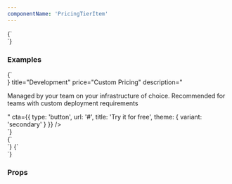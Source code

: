 ```yaml
---
componentName: 'PricingTierItem'
---
```


<LiveComponent>
{`
  <div style={{ width: 400 }}>
    <PricingTierItem
      title="Plus"
      label="Starting at"
      price="$1.578"
      consumption="per hour"
      description="<p>Designed for high availability replication of secrets and policies across multiple data centers. Requires 2 clusters for replication.</p>"
      cta={{
        type: 'textLink',
        url: '#',
        title: 'Try it for free'
      }}
      supplementaryInfo="<p>*Price scales with <a>active clients</a></p>"
    />
    </div>
  `}
</LiveComponent>

### Examples
<LiveComponent>
{`
  <div style={{ width: 400 }}>
    <PricingTierItem
      icon={
        <svg width="32" height="32" viewBox="0 0 32 32" fill="none" xmlns="http://www.w3.org/2000/svg">
          <path fill-rule="evenodd" clip-rule="evenodd" d="M7.78078 4.74337C9.86762 3.96647 12.1289 3.79431 14.3082 4.24676C16.4912 4.69997 18.5034 5.76149 20.1165 7.30955C21.5412 8.67687 22.6041 10.3753 23.216 12.25H24.1837C26.2595 12.25 28.2485 13.0818 29.7137 14.5596C31.1786 16.0371 32 18.0392 32 20.125C32 22.2108 31.1786 24.2129 29.7137 25.6904C28.2485 27.1682 26.2595 28 24.1837 28H11.9143C11.9112 28 11.9081 28 11.905 28C9.67945 27.9997 7.49897 27.3709 5.61069 26.1853C3.71966 24.9979 2.19793 23.3002 1.21732 21.2859C0.236749 19.2716 -0.163767 17.0209 0.0607492 14.7893C0.285268 12.5577 1.12595 10.4336 2.48826 8.65831C3.85063 6.88299 5.68027 5.5276 7.77002 4.74732C7.7736 4.74598 7.77719 4.74466 7.78078 4.74337ZM8.45986 6.62462C6.72714 7.27368 5.20789 8.39951 4.07492 9.8759C2.93976 11.3551 2.23812 13.1267 2.0507 14.9895C1.86329 16.8524 2.19775 18.7305 3.01556 20.4104C3.83333 22.0903 5.10126 23.5038 6.67419 24.4914C8.24704 25.479 10.0622 26.0013 11.9135 26C11.917 26 11.9205 26 11.924 26H24.1837C25.7235 26 27.202 25.3831 28.2934 24.2823C29.3851 23.1812 30 21.6859 30 20.125C30 18.5641 29.3851 17.0688 28.2934 15.9677C27.202 14.8669 25.7235 14.25 24.1837 14.25H22.466C22.0092 14.25 21.6105 13.9405 21.4972 13.498C21.0332 11.6854 20.0746 10.0414 18.7316 8.75254C17.3887 7.46372 15.7152 6.5815 13.9017 6.205C12.0882 5.82851 10.2064 5.97255 8.46966 6.62102C8.4664 6.62223 8.46313 6.62343 8.45986 6.62462Z" fill="#727274"/>
        </svg>
      }
      title="Development"
      price="Custom Pricing"
      description="<p>Managed by your team on your infrastructure of choice. Recommended for teams with custom deployment requirements</p>"
      cta={{
        type: 'button',
        url: '#',
        title: 'Try it for free',
        theme: { variant: 'secondary' }
      }}
    />
  </div>
`}
</LiveComponent>
<br />
<LiveComponent>
{`
  <div style={{ width: 400 }}>
    <PricingTierItem
      title="Development"
      label="Starting at"
      price="$0.03"
      description="<p>Available as a managed service on HashiCorp Cloud Platform. Recommended for most teams</p>"
      cta={{
        type: 'button',
        url: '#',
        title: 'Try it for free'
      }}
      supplementaryInfo="<p>*Price scales with <a>active clients</a></p>"
    />
  </div>
`}
</LiveComponent>

<LiveComponent>
{`
  <div style={{ width: 400 }}>
    <PricingTierItem
      title="Development"
      label="Starting at"
      price="$0.03"
      consumption="per hour"
      description="<p>Designed for high availability replication of secrets and policies across multiple data centers. Requires 2 clusters for replication.</p>"
      cta={{
        type: 'textLink',
        url: '#',
        title: 'Try it for free'
      }}
      size="xs"
    />
    </div>
  `}
</LiveComponent>

### Props

<PropsTable props={componentProps} />
